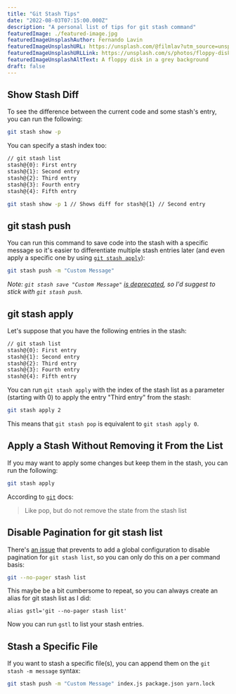 ```yaml
---
title: "Git Stash Tips"
date: "2022-08-03T07:15:00.000Z"
description: "A personal list of tips for git stash command"
featuredImage: ./featured-image.jpg
featuredImageUnsplashAuthor: Fernando Lavin
featuredImageUnsplashURL: https://unsplash.com/@filmlav?utm_source=unsplash&utm_medium=referral&utm_content=creditCopyText
featuredImageUnsplashURLLink: https://unsplash.com/s/photos/floppy-disk?utm_source=unsplash&utm_medium=referral&utm_content=creditCopyText
featuredImageUnsplashAltText: A floppy disk in a grey background
draft: false
---
```


## Show Stash Diff

To see the difference between the current code and some stash's entry, you can run the following:

```bash
git stash show -p
```

You can specify a stash index too:

```bash
// git stash list
stash@{0}: First entry
stash@{1}: Second entry
stash@{2}: Third entry
stash@{3}: Fourth entry
stash@{4}: Fifth entry

git stash show -p 1 // Shows diff for stash@{1} // Second entry
```

## git stash push

You can run this command to save code into the stash with a specific message so
it's easier to differentiate multiple stash entries later (and even apply a
specific one by using [`git stash apply`](#git-stash-apply)):

```bash
git stash push -m "Custom Message"
```

_Note: `git stash save "Custom Message"` [is deprecated](https://git-scm.com/docs/git-stash#Documentation/git-stash.txt-push-p--patch-S--staged-k--no-keep-index-u--include-untracked-a--all-q--quiet-m--messageltmessagegt--pathspec-from-fileltfilegt--pathspec-file-nul--ltpathspecgt82308203), so I'd suggest to stick with `git stash push`._

## git stash apply

Let's suppose that you have the following entries in the stash:

```bash
// git stash list
stash@{0}: First entry
stash@{1}: Second entry
stash@{2}: Third entry
stash@{3}: Fourth entry
stash@{4}: Fifth entry
```

You can run `git stash apply` with the index of the stash list as a parameter (starting with 0) to apply the entry "Third entry" from the stash:

```bash
git stash apply 2
```

This means that `git stash pop` is equivalent to `git stash apply 0`.

## Apply a Stash Without Removing it From the List

If you may want to apply some changes but keep them in the stash, you can run
the following:

```bash
git stash apply
```

According to [`git`](https://git-scm.com/docs/git-stash#Documentation/git-stash.txt-apply--index-q--quietltstashgt) docs:

> Like pop, but do not remove the state from the stash list

## Disable Pagination for git stash list

There's [an issue](https://stackoverflow.com/a/4226181/2043736) that prevents to add a global configuration to disable pagination for `git stash list`, so you can only do this on a per command basis:

```bash
git --no-pager stash list
```

This maybe be a bit cumbersome to repeat, so you can always create an alias for git stash list as I did:

```
alias gstl='git --no-pager stash list'
```

Now you can run `gstl` to list your stash entries.

## Stash a Specific File

If you want to stash a specific file(s), you can append them on the `git stash -m message` syntax:

```bash
git stash push -m "Custom Message" index.js package.json yarn.lock
```
